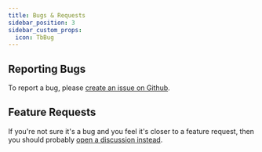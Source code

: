 ```yaml
---
title: Bugs & Requests
sidebar_position: 3
sidebar_custom_props:
  icon: TbBug
---
```


## Reporting Bugs
To report a bug, please [create an issue on Github](https://github.com/twentyhq/twenty/issues/new).

## Feature Requests

If you're not sure it's a bug and you feel it's closer to a feature request, then you should probably [open a discussion instead](https://github.com/twentyhq/twenty/discussions/new).
